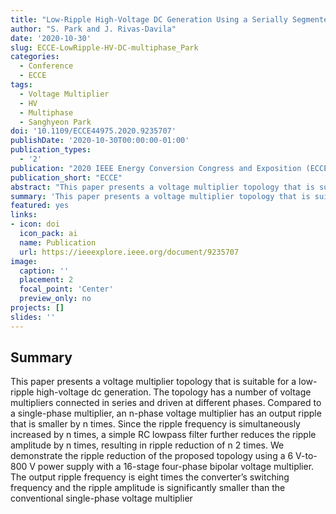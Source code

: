 ```yaml
---
title: "Low-Ripple High-Voltage DC Generation Using a Serially Segmented Multiphase Voltage Multiplier"
author: "S. Park and J. Rivas-Davila"
date: '2020-10-30'
slug: ECCE-LowRipple-HV-DC-multiphase_Park
categories:
  - Conference
  - ECCE
tags: 
  - Voltage Multiplier
  - HV
  - Multiphase
  - Sanghyeon Park
doi: '10.1109/ECCE44975.2020.9235707'
publishDate: '2020-10-30T00:00:00-01:00'
publication_types:
  - '2'
publication: "2020 IEEE Energy Conversion Congress and Exposition (ECCE)"
publication_short: "ECCE"
abstract: "This paper presents a voltage multiplier topology that is suitable for a low-ripple high-voltage dc generation. The topology has a number of voltage multipliers connected in series and driven at different phases. Compared to a single-phase multiplier, an n-phase voltage multiplier has an output ripple that is smaller by n times. Since the ripple frequency is simultaneously increased by n times, a simple RC lowpass filter further reduces the ripple amplitude by n times, resulting in ripple reduction of n 2 times. We demonstrate the ripple reduction of the proposed topology using a 6 V-to-800 V power supply with a 16-stage four-phase bipolar voltage multiplier. The output ripple frequency is eight times the converter's switching frequency and the ripple amplitude is significantly smaller than the conventional single-phase voltage multiplier"
summary: 'This paper presents a voltage multiplier topology that is suitable for a low-ripple high-voltage dc generation. The topology has a number of voltage multipliers connected in series and driven at different phases. Compared to a single-phase multiplier, an n-phase voltage multiplier has an output ripple that is smaller by n times. We demonstrate the ripple reduction of the proposed topology using a 6 V-to-800 V power supply with a 16-stage four-phase bipolar voltage multiplier. The output ripple frequency is eight times the converter''s switching frequency and the ripple amplitude is significantly smaller than the conventional single-phase voltage multiplier'
featured: yes
links:
- icon: doi
  icon_pack: ai
  name: Publication
  url: https://ieeexplore.ieee.org/document/9235707
image:
  caption: ''
  placement: 2
  focal_point: 'Center'
  preview_only: no
projects: []
slides: ''
---
```


## Summary

This paper presents a voltage multiplier topology that is suitable for a low-ripple high-voltage dc generation. The topology has a number of voltage multipliers connected in series and driven at different phases. Compared to a single-phase multiplier, an n-phase voltage multiplier has an output ripple that is smaller by n times. Since the ripple frequency is simultaneously increased by n times, a simple RC lowpass filter further reduces the ripple amplitude by n times, resulting in ripple reduction of n 2 times. We demonstrate the ripple reduction of the proposed topology using a 6 V-to-800 V power supply with a 16-stage four-phase bipolar voltage multiplier. The output ripple frequency is eight times the converter's switching frequency and the ripple amplitude is significantly smaller than the conventional single-phase voltage multiplier
